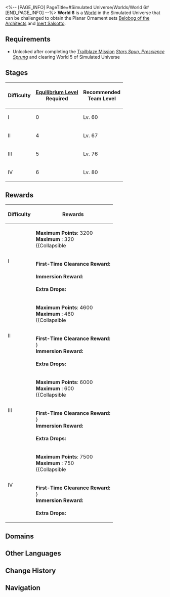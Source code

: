 <%-- [PAGE_INFO]
PageTitle=#Simulated Universe/Worlds/World 6#
[END_PAGE_INFO] --%>
{{Domain Infobox
|title         = World 6
|image         = Simulated Universe World 6.png
|type          = Simulated Universe
|type2         = World
|mechanism     = 
|boss          = Cocolia (Complete)
|requiredEL    = 4/5/6
|recLevel      = 60/67/76/80
|recTypes      = Fire,Quantum,Lightning
|cost          = 40
|drops         = Belobog of the Architects; Inert Salsotto
|drops_delim   = ;
|rewards       = 
}}
'''World 6''' is a [[Simulated Universe/Worlds#Worlds|World]] in the Simulated Universe that can be challenged to obtain the Planar Ornament sets [[Belobog of the Architects]] and [[Inert Salsotto]].

==Requirements==
* Unlocked after completing the [[Trailblaze Mission]] ''[[Stars Spun, Prescience Sprung]]'' and clearing World 5 of Simulated Universe

==Stages==
{| class="article-table"
! Difficulty !! [[Equilibrium Level]]<br />Required !! Recommended<br />Team Level
|-
| I || 0 || Lv. 60
|-
| II || 4 || Lv. 67
|-
| III || 5 || Lv. 76
|-
| IV || 6 || Lv. 80
|}

==Rewards==
{| class="wikitable"
! Difficulty !! Rewards
|-
| rowspan=2 | I
|
'''Maximum Points''': 3200<br />
'''Maximum {{Item|Ability Point|20|text=Ability Points}}''': 320<br />
{{Collapsible
|{{SU Partial Point Rewards|3200}}
|Partial Rewards
|collapsed=1
}}
|-
|
'''First-Time Clearance Reward:'''<br />{{Card List|Trailblaze EXP*600; Stellar Jade*120; Herta Bond*2; Herta*1}}<br />
'''Immersion Reward:'''<br/>{{Card List|1=Trailblaze EXP*200; Belobog of the Architects*1 { rarity = 5 }; Inert Salsotto*1 { rarity = 5 }; Belobog of the Architects*1 { rarity = 4 }; Inert Salsotto*1 { rarity = 4 }; Belobog of the Architects*1 { rarity = 3 }; Inert Salsotto*1 { rarity = 3 }; Credit*1|mini=1}}<br />
'''Extra Drops:'''<br />{{Card List|Glimmering Core*1; Usurper's Scheme*1; Silvermane Insignia*1; Ancient Spindle*1; Immortal Aeroblossom*1; Artifex's Cogwheel*1; Dream Flow Valve*1; Fragments of Impression*1; Lost Lightdust*1; Credit*1|mini=1}}
|-
| rowspan=2 | II
|
'''Maximum Points''': 4600<br />
'''Maximum {{Item|Ability Point|20|text=Ability Points}}''': 460<br />
{{Collapsible
|{{SU Partial Point Rewards|4600}}
|Partial Rewards
|collapsed=1
}}
|-
|
'''First-Time Clearance Reward:'''<br />{{Card List|1=Trailblaze EXP*200; Stellar Jade*60; Salsotto's Moving City*1 { rarity = 5 }; Salsotto's Terminator Line*1 { rarity = 5 }}}<br />
'''Immersion Reward:'''<br/>{{Card List|1=Trailblaze EXP*200; Belobog of the Architects*1 { rarity = 5 }; Inert Salsotto*1 { rarity = 5 }; Belobog of the Architects*1 { rarity = 4 }; Inert Salsotto*1 { rarity = 4 }; Belobog of the Architects*1 { rarity = 3 }; Inert Salsotto*1 { rarity = 3 }; Credit*1|mini=1}}<br />
'''Extra Drops:'''<br />{{Card List|Squirming Core*1; Conqueror's Will*1; Silvermane Medal*1; Ancient Engine*1; Immortal Lumintwig*1; Artifex's Gyreheart*1; Dream Making Engine*1; Shards of Desires*1; Lost Lightdust*1; Credit*1|mini=1}}
|-
| rowspan=2 | III
|
'''Maximum Points''': 6000<br />
'''Maximum {{Item|Ability Point|20|text=Ability Points}}''': 600<br />
{{Collapsible
|{{SU Partial Point Rewards|6000}}
|Partial Rewards
|collapsed=1
}}
|-
|
'''First-Time Clearance Reward:'''<br />{{Card List|1=Trailblaze EXP*200; Stellar Jade*60; Belobog's Fortress of Preservation*1 { rarity = 5 }; Belobog's Iron Defense*1 { rarity = 5 }}}<br />
'''Immersion Reward:'''<br/>{{Card List|1=Trailblaze EXP*200; Belobog of the Architects*1 { rarity = 5 }; Inert Salsotto*1 { rarity = 5 }; Belobog of the Architects*1 { rarity = 4 }; Inert Salsotto*1 { rarity = 4 }; Belobog of the Architects*1 { rarity = 3 }; Inert Salsotto*1 { rarity = 3 }; Credit*1|mini=1}}<br />
'''Extra Drops:'''<br />{{Card List|Squirming Core*1; Conqueror's Will*1; Silvermane Medal*1; Ancient Engine*1; Immortal Lumintwig*1; Artifex's Gyreheart*1; Dream Making Engine*1; Shards of Desires*1; Lost Lightdust*1; Credit*1|mini=1}}
|-
| rowspan=2 | IV
|
'''Maximum Points''': 7500<br />
'''Maximum {{Item|Ability Point|20|text=Ability Points}}''': 750<br />
{{Collapsible
|{{SU Partial Point Rewards|7500}}
|Partial Rewards
|collapsed=1
}}
|-
|
'''First-Time Clearance Reward:'''<br />{{Card List|1=Trailblaze EXP*200; Stellar Jade*60; Salsotto's Moving City*1 { rarity = 5 }; Salsotto's Terminator Line*1 { rarity = 5 }}}<br />
'''Immersion Reward:'''<br/>{{Card List|1=Trailblaze EXP*200; Belobog of the Architects*1 { rarity = 5 }; Inert Salsotto*1 { rarity = 5 }; Belobog of the Architects*1 { rarity = 4 }; Inert Salsotto*1 { rarity = 4 }; Credit*1|mini=1}}<br />
'''Extra Drops:'''<br />{{Card List|Squirming Core*1; Conqueror's Will*1; Silvermane Medal*1; Ancient Engine*1; Immortal Lumintwig*1; Artifex's Gyreheart*1; Dream Making Engine*1; Shards of Desires*1; Lost Lightdust*1; Credit*1|mini=1}}
|}

==Domains==
{{Tabber
|Difficulty I
|
{{Table Wrapper
|class        = wikitable tdc1
|size         = 14;3
|header-1-1   = Number
|header-1-2   = Possible Domains
|header-1-3   = Possible Enemies
|cell-2-1     = 1
|cell-2-2     = {{SU Domain Card|Combat|56}}
|cell-3-1     = 2
|cell-3-2     = {{SU Domain Card|Combat;Occurrence|57}}
|cell-4-1     = 3
|cell-4-2     = {{SU Domain Card|Combat;Occurrence|58}}
|cell-5-1     = 4
|cell-5-2     = {{SU Domain Card|Elite|59}}
|cell-5-3     = {{Card List|Frigid Prowler;Aurumaton Gatekeeper;Ice Out of Space;Decaying Shadow|amount=Lv. 59|type=Enemy|show_caption=1|delim=;}}
|cell-6-1     = 5
|cell-6-2     = {{SU Domain Card|Respite|59}}
|cell-7-1     = 6
|cell-7-2     = {{SU Domain Card|Combat|60}}
|cell-8-1     = 7
|cell-8-2     = {{SU Domain Card|Combat;Occurrence;Encounter|61}}
|cell-9-1     = 8
|cell-9-2     = {{SU Domain Card|Elite|62}}
|cell-9-3     = {{Card List|Frigid Prowler (Bug);Aurumaton Gatekeeper (Bug);Ice Out of Space (Bug);Decaying Shadow (Bug)|amount=Lv. 62|type=Enemy|show_caption=1|delim=;}}
|cell-10-1    = 9
|cell-10-2    = {{SU Domain Card|Respite|62}}
|cell-11-1    = 10
|cell-11-2    = {{SU Domain Card|Combat;Occurrence;Transaction|63}}
|cell-12-1    = 11
|cell-12-2    = {{SU Domain Card|Combat;Occurrence;Transaction;Encounter|64}}
|cell-13-1    = 12
|cell-13-2    = {{SU Domain Card|Respite|64}}
|cell-14-1    = 13
|cell-14-2    = {{SU Domain Card|Boss|65}}
|cell-14-3    = {{Card List|Cocolia (Complete)|amount=Lv. 65|type=Enemy|show_caption=1|delim=;}}
}}
|Difficulty II
|
{{Table Wrapper
|class        = wikitable tdc1
|size         = 14;3
|header-1-1   = Number
|header-1-2   = Possible Domains
|header-1-3   = Possible Enemies
|cell-2-1     = 1
|cell-2-2     = {{SU Domain Card|Combat|63}}
|cell-3-1     = 2
|cell-3-2     = {{SU Domain Card|Combat;Occurrence|64}}
|cell-4-1     = 3
|cell-4-2     = {{SU Domain Card|Combat;Occurrence|65}}
|cell-5-1     = 4
|cell-5-2     = {{SU Domain Card|Elite|66}}
|cell-5-3     = {{Card List|Frigid Prowler;Aurumaton Gatekeeper;Ice Out of Space;Decaying Shadow|amount=Lv. 66|type=Enemy|show_caption=1|delim=;}}
|cell-6-1     = 5
|cell-6-2     = {{SU Domain Card|Respite|66}}
|cell-7-1     = 6
|cell-7-2     = {{SU Domain Card|Combat|67}}
|cell-8-1     = 7
|cell-8-2     = {{SU Domain Card|Combat;Occurrence;Encounter|68}}
|cell-9-1     = 8
|cell-9-2     = {{SU Domain Card|Elite|69}}
|cell-9-3     = {{Card List|Frigid Prowler (Bug);Aurumaton Gatekeeper (Bug);Ice Out of Space (Bug);Decaying Shadow (Bug)|amount=Lv. 69|type=Enemy|show_caption=1|delim=;}}
|cell-10-1    = 9
|cell-10-2    = {{SU Domain Card|Respite|69}}
|cell-11-1    = 10
|cell-11-2    = {{SU Domain Card|Combat;Occurrence;Transaction|70}}
|cell-12-1    = 11
|cell-12-2    = {{SU Domain Card|Combat;Occurrence;Transaction;Encounter|71}}
|cell-13-1    = 12
|cell-13-2    = {{SU Domain Card|Respite|71}}
|cell-14-1    = 13
|cell-14-2    = {{SU Domain Card|Boss|72}}
|cell-14-3    = {{Card List|Cocolia (Complete)|amount=Lv. 72|type=Enemy|show_caption=1|delim=;}}
}}
|Difficulty III
|
{{Table Wrapper
|class        = wikitable tdc1
|size         = 14;3
|header-1-1   = Number
|header-1-2   = Possible Domains
|header-1-3   = Possible Enemies
|cell-2-1     = 1
|cell-2-2     = {{SU Domain Card|Combat|72}}
|cell-3-1     = 2
|cell-3-2     = {{SU Domain Card|Combat;Occurrence|73}}
|cell-4-1     = 3
|cell-4-2     = {{SU Domain Card|Combat;Occurrence|74}}
|cell-5-1     = 4
|cell-5-2     = {{SU Domain Card|Elite|75}}
|cell-5-3     = {{Card List|Frigid Prowler;Aurumaton Gatekeeper;Ice Out of Space;Decaying Shadow|amount=Lv. 75|type=Enemy|show_caption=1|delim=;}}
|cell-6-1     = 5
|cell-6-2     = {{SU Domain Card|Respite|75}}
|cell-7-1     = 6
|cell-7-2     = {{SU Domain Card|Combat|76}}
|cell-8-1     = 7
|cell-8-2     = {{SU Domain Card|Combat;Occurrence;Encounter|77}}
|cell-9-1     = 8
|cell-9-2     = {{SU Domain Card|Elite|78}}
|cell-9-3     = {{Card List|Frigid Prowler (Bug);Aurumaton Gatekeeper (Bug);Ice Out of Space (Bug);Decaying Shadow (Bug)|amount=Lv. 78|type=Enemy|show_caption=1|delim=;}}
|cell-10-1    = 9
|cell-10-2    = {{SU Domain Card|Respite|78}}
|cell-11-1    = 10
|cell-11-2    = {{SU Domain Card|Combat;Occurrence;Transaction|79}}
|cell-12-1    = 11
|cell-12-2    = {{SU Domain Card|Combat;Occurrence;Transaction;Encounter|80}}
|cell-13-1    = 12
|cell-13-2    = {{SU Domain Card|Respite|80}}
|cell-14-1    = 13
|cell-14-2    = {{SU Domain Card|Boss|81}}
|cell-14-3    = {{Card List|Cocolia (Complete)|amount=Lv. 81|type=Enemy|show_caption=1|delim=;}}
}}
|Difficulty IV
|
{{Table Wrapper
|class        = wikitable tdc1
|size         = 14;3
|header-1-1   = Number
|header-1-2   = Possible Domains
|header-1-3   = Possible Enemies
|cell-2-1     = 1
|cell-2-2     = {{SU Domain Card|Combat|81}}
|cell-3-1     = 2
|cell-3-2     = {{SU Domain Card|Combat;Occurrence|82}}
|cell-4-1     = 3
|cell-4-2     = {{SU Domain Card|Combat;Occurrence|83}}
|cell-5-1     = 4
|cell-5-2     = {{SU Domain Card|Elite|84}}
|cell-5-3     = {{Card List|Frigid Prowler;Aurumaton Gatekeeper;Ice Out of Space;Decaying Shadow|amount=Lv. 84|type=Enemy|show_caption=1|delim=;}}
|cell-6-1     = 5
|cell-6-2     = {{SU Domain Card|Respite|84}}
|cell-7-1     = 6
|cell-7-2     = {{SU Domain Card|Combat|85}}
|cell-8-1     = 7
|cell-8-2     = {{SU Domain Card|Combat;Occurrence;Encounter|86}}
|cell-9-1     = 8
|cell-9-2     = {{SU Domain Card|Elite|87}}
|cell-9-3     = {{Card List|Frigid Prowler (Bug);Aurumaton Gatekeeper (Bug);Ice Out of Space (Bug);Decaying Shadow (Bug)|amount=Lv. 87|type=Enemy|show_caption=1|delim=;}}
|cell-10-1    = 9
|cell-10-2    = {{SU Domain Card|Respite|87}}
|cell-11-1    = 10
|cell-11-2    = {{SU Domain Card|Combat;Occurrence;Transaction|88}}
|cell-12-1    = 11
|cell-12-2    = {{SU Domain Card|Combat;Occurrence;Transaction;Encounter|89}}
|cell-13-1    = 12
|cell-13-2    = {{SU Domain Card|Respite|89}}
|cell-14-1    = 13
|cell-14-2    = {{SU Domain Card|Boss|90}}
|cell-14-3    = {{Card List|Cocolia (Complete)|amount=Lv. 90|type=Enemy|show_caption=1|delim=;}}
}}
}}

==Other Languages==
{{Other Languages
|en   = World 6
|zhs  = 第六世界
|zht  = 第六世界
|ja   = 第六世界
|ko   = 제6세계
|es   = Mundo 6
|fr   = Monde&nbsp;6
|ru   = Мир 6
|th   = โลก 6
|vi   = Thế Giới 6
|de   = Welt 6
|id   = Dunia 6
|pt   = Mundo 6
}}

==Change History==
{{Change History|1.0}}

==Navigation==
{{Domain Navbox}}